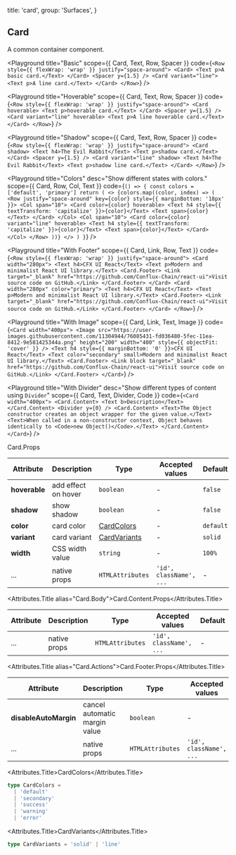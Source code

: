 
  title: 'card',
  group: 'Surfaces',
}

## Card

A common container component.

<Playground
  title="Basic"
  scope={{ Card, Text, Row, Spacer }}
  code={`
<Row style={{ flexWrap: 'wrap' }} justify="space-around">
  <Card>
    <Text p>A basic card.</Text>
  </Card>
  <Spacer y={1.5} />
  <Card variant="line">
    <Text p>A line card.</Text>
  </Card>
</Row>
`}
/>

<Playground
  title="Hoverable"
  scope={{ Card, Text, Row, Spacer }}
  code={`
<Row style={{ flexWrap: 'wrap' }} justify="space-around">
  <Card hoverable>
    <Text p>hoverable card.</Text>
  </Card>
  <Spacer y={1.5} />
  <Card variant="line" hoverable>
    <Text p>A line hoverable card.</Text>
  </Card>
</Row>
`}
/>

<Playground
  title="Shadow"
  scope={{ Card, Text, Row, Spacer }}
  code={`
<Row style={{ flexWrap: 'wrap' }} justify="space-around">
  <Card shadow>
    <Text h4>The Evil Rabbit</Text>
    <Text p>shadow card.</Text>
  </Card>
  <Spacer y={1.5} />
  <Card variant="line" shadow>
    <Text h4>The Evil Rabbit</Text>
    <Text p>shadow line card.</Text>
  </Card>
</Row>
`}
/>

<Playground
  title="Colors"
  desc="Show different states with colors."
  scope={{ Card, Row, Col, Text }}
  code={`
() => {
  const colors = ['default', 'primary']
  return (
    <>
      {colors.map((color, index) => (
        <Row justify="space-around" key={color} style={{ marginBottom: '18px' }}>
          <Col span="10">
            <Card color={color} hoverable>
              <Text h4 style={{ textTransform: 'capitalize' }}>{color}</Text>
              <Text span>{color}</Text>
            </Card>
          </Col>
          <Col span="10">
            <Card color={color} variant="line" hoverable>
              <Text h4 style={{ textTransform: 'capitalize' }}>{color}</Text>
              <Text span>{color}</Text>
            </Card>
          </Col>
        </Row>
      ))}
    </>
  )
}
`}
/>

<Playground
  title="With Footer"
  scope={{ Card, Link, Row, Text }}
  code={`
<Row style={{ flexWrap: 'wrap' }} justify="space-around">
  <Card width="280px">
    <Text h4>CFX UI React</Text>
    <Text p>Modern and minimalist React UI library.</Text>
    <Card.Footer>
      <Link target="_blank" href="https://github.com/Conflux-Chain/react-ui">Visit source code on GitHub.</Link>
    </Card.Footer>
  </Card>
  <Card width="280px" color="primary">
    <Text h4>CFX UI React</Text>
    <Text p>Modern and minimalist React UI library.</Text>
    <Card.Footer>
      <Link target="_blank" href="https://github.com/Conflux-Chain/react-ui">Visit source code on GitHub.</Link>
    </Card.Footer>
  </Card>
</Row>
`}
/>

<Playground
  title="With Image"
  scope={{ Card, Link, Text, Image }}
  code={`
<Card width="400px">
  <Image src="https://user-images.githubusercontent.com/11304944/76085431-fd036480-5fec-11ea-8412-9e581425344a.png"
    height="200" width="400" style={{ objectFit: 'cover' }} />
  <Text h4 style={{ marginBottom: '0' }}>CFX UI React</Text>
  <Text color="secondary" small>Modern and minimalist React UI library.</Text>
  <Card.Footer>
    <Link block target="_blank" href="https://github.com/Conflux-Chain/react-ui">Visit source code on GitHub.</Link>
  </Card.Footer>
</Card>
`}
/>

<Playground
  title="With Divider"
  desc="Show different types of content using `Divider`"
  scope={{ Card, Text, Divider, Code }}
  code={`
<Card width="400px">
  <Card.Content>
    <Text b>Description</Text>
  </Card.Content>
  <Divider y={0} />
  <Card.Content>
    <Text>The Object constructor creates an object wrapper for the given value.</Text>
    <Text>When called in a non-constructor context, Object behaves identically to <Code>new Object()</Code>.</Text>
  </Card.Content>
</Card>
`}
/>

<Attributes edit="/pages/en-us/components/card.mdx">
<Attributes.Title>Card.Props</Attributes.Title>

| Attribute     | Description         | Type                          | Accepted values         | Default   |
| ------------- | ------------------- | ----------------------------- | ----------------------- | --------- |
| **hoverable** | add effect on hover | `boolean`                     | -                       | `false`   |
| **shadow**    | show shadow         | `boolean`                     | -                       | `false`   |
| **color**     | card color          | [CardColors](#cardcolors)     | -                       | `default` |
| **variant**   | card variant        | [CardVariants](#cardvariants) | -                       | `solid`   |
| **width**     | CSS width value     | `string`                      | -                       | `100%`    |
| ...           | native props        | `HTMLAttributes`              | `'id', className', ...` | -         |

<Attributes.Title alias="Card.Body">Card.Content.Props</Attributes.Title>

| Attribute | Description  | Type             | Accepted values         | Default |
| --------- | ------------ | ---------------- | ----------------------- | ------- |
| ...       | native props | `HTMLAttributes` | `'id', className', ...` | -       |

<Attributes.Title alias="Card.Actions">Card.Footer.Props</Attributes.Title>

| Attribute             | Description                   | Type             | Accepted values         | Default |
| --------------------- | ----------------------------- | ---------------- | ----------------------- | ------- |
| **disableAutoMargin** | cancel automatic margin value | `boolean`        | -                       | `false` |
| ...                   | native props                  | `HTMLAttributes` | `'id', className', ...` | -       |

<Attributes.Title>CardColors</Attributes.Title>

```ts
type CardColors =
  | 'default'
  | 'secondary'
  | 'success'
  | 'warning'
  | 'error'
```

<Attributes.Title>CardVariants</Attributes.Title>

```ts
type CardVariants = 'solid' | 'line'
```

</Attributes>

